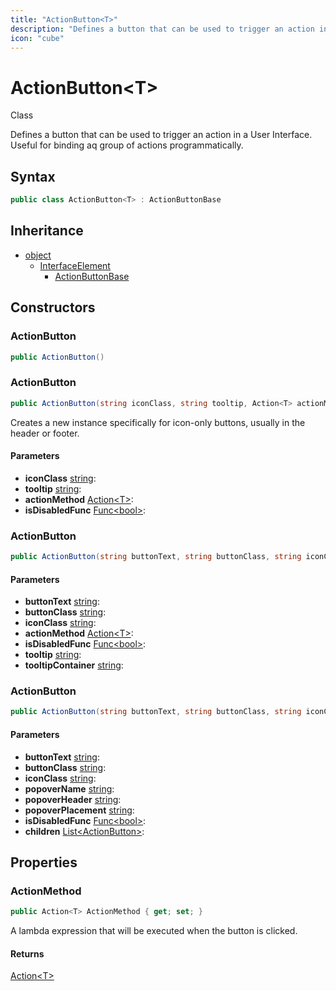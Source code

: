 ```yaml
---
title: "ActionButton<T>"
description: "Defines a button that can be used to trigger an action in a User Interface."
icon: "cube"
---
```


# ActionButton&lt;T&gt;

<Badge variant="outline">Class</Badge>

Defines a button that can be used to trigger an action in a User Interface. Useful for binding aq group of actions programmatically.

## Syntax

```csharp
public class ActionButton<T> : ActionButtonBase
```

## Inheritance

- [object](https://learn.microsoft.com/dotnet/api/system.object)
  - [InterfaceElement](/api-reference/cloudnimble/blazoressentials/interfaceelement)
    - [ActionButtonBase](/api-reference/cloudnimble/blazoressentials/navigation/actionbuttonbase)

## Constructors

### ActionButton

```csharp
public ActionButton()
```

### ActionButton

```csharp
public ActionButton(string iconClass, string tooltip, Action<T> actionMethod = null, Func<bool> isDisabledFunc = null)
```

Creates a new <xref href="CloudNimble.BlazorEssentials.Navigation.ActionButton" data-throw-if-not-resolved="false"></xref> instance specifically for icon-only buttons, usually in the header or footer.

#### Parameters

- **iconClass** [string](https://learn.microsoft.com/dotnet/api/system.string): 
- **tooltip** [string](https://learn.microsoft.com/dotnet/api/system.string): 
- **actionMethod** [Action&lt;T&gt;](https://learn.microsoft.com/dotnet/api/system.action-1): 
- **isDisabledFunc** [Func&lt;bool&gt;](https://learn.microsoft.com/dotnet/api/system.func-1): 

### ActionButton

```csharp
public ActionButton(string buttonText, string buttonClass, string iconClass, Action<T> actionMethod = null, Func<bool> isDisabledFunc = null, string tooltip = null, string tooltipContainer = "body")
```

#### Parameters

- **buttonText** [string](https://learn.microsoft.com/dotnet/api/system.string): 
- **buttonClass** [string](https://learn.microsoft.com/dotnet/api/system.string): 
- **iconClass** [string](https://learn.microsoft.com/dotnet/api/system.string): 
- **actionMethod** [Action&lt;T&gt;](https://learn.microsoft.com/dotnet/api/system.action-1): 
- **isDisabledFunc** [Func&lt;bool&gt;](https://learn.microsoft.com/dotnet/api/system.func-1): 
- **tooltip** [string](https://learn.microsoft.com/dotnet/api/system.string): 
- **tooltipContainer** [string](https://learn.microsoft.com/dotnet/api/system.string): 

### ActionButton

```csharp
public ActionButton(string buttonText, string buttonClass, string iconClass, string popoverName, string popoverHeader, string popoverPlacement, Func<bool> isDisabledFunc = null, List<ActionButton> children = null)
```

#### Parameters

- **buttonText** [string](https://learn.microsoft.com/dotnet/api/system.string): 
- **buttonClass** [string](https://learn.microsoft.com/dotnet/api/system.string): 
- **iconClass** [string](https://learn.microsoft.com/dotnet/api/system.string): 
- **popoverName** [string](https://learn.microsoft.com/dotnet/api/system.string): 
- **popoverHeader** [string](https://learn.microsoft.com/dotnet/api/system.string): 
- **popoverPlacement** [string](https://learn.microsoft.com/dotnet/api/system.string): 
- **isDisabledFunc** [Func&lt;bool&gt;](https://learn.microsoft.com/dotnet/api/system.func-1): 
- **children** [List&lt;ActionButton&gt;](https://learn.microsoft.com/dotnet/api/system.collections.generic.list-1): 


## Properties

### ActionMethod

```csharp
public Action<T> ActionMethod { get; set; }
```

A lambda expression that will be executed when the button is clicked.

#### Returns

[Action&lt;T&gt;](https://learn.microsoft.com/dotnet/api/system.action-1)


